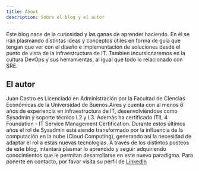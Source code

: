 ```yaml
---
title: About
description: Sobre el blog y el autor
---
```


Este blog nace de la curiosidad y las ganas de aprender haciendo. En él se irán plasmando distintas ideas y conceptos útiles en forma de guía que tengan que ver con el diseño e implementación de soluciones desde el punto de vista de la infraestructura de IT. Tambien incursionaremos en la cultura DevOps y sus herramientas, al igual que todo lo relacionado con SRE.

## El autor

Juan Castro es Licenciado en Administración por la Facultad de Ciencias Económicas de la Universidad de Buenos Aires y cuenta con al menos 6 años de experiencia en infraestructura de IT, desenvolviéndose como Sysadmin y soporte técnico L2 y L3. Además ha certificado ITIL 4 Foundation - IT Service Management Certification. Durante estos últimos años el rol de Sysadmin está siendo transformado por la influencia de la computación en la nube (Cloud Computing), generando así la necesidad de adaptar el rol a estas nuevas tecnologías. A través de los distintos posteos de este blog, intentará plasmar lo aprendido y seguir adquiriendo conocimientos que le permitan desarrollarse en este nuevo paradigma. Para ponerte en contacto, por favor visita su perfil de [LinkedIn](https://www.linkedin.com/in/juansimoncastro/)
